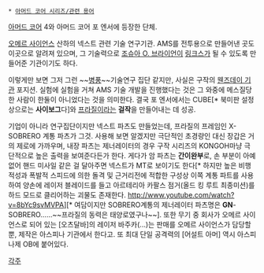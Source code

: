  * [[아머드 코어 시리즈/관련 용어]]

[[아머드 코어]] 4와 아머드 코어 포 엔서에 등장한 단체.

[[오메르 사이언스]] 산하의 넥스트 관련 기술 연구기관. AMS를 전투용으로 만들어낸 곳도 이곳으로 알려져 있으며, 그 기술력으로 [[조슈아 O. 브라이언]]이 [[링크스]]가 될 수 있도록 만들어준 기관이기도 하다.

이렇게만 보면 그저 그런 ~~[[병풍]]~~기술연구 집단 같지만, 사실은 구작의 [[웬즈데이 기관]] 포지션. 실험에 실험을 거쳐 AMS 기술 개발을 진행했다는 것은 그 와중에 메스질당한 사람이 한둘이 아니었다는 것을 의미한다. 
결국 포 엔서에서는 CUBE[* 북미판 설정상으로는 '''사이보그'''다]와 [[프라질]]이라는 '''걸작'''을 만들어내는 데 성공.

기업이 아니라 연구집단이지만 넥스트 파츠도 만들었는데, 프라질의 프레임인 X-SOBRERO 계통 파츠가 그것. 사용해 보면 알겠지만 극단적인 초경량인 대신 장갑은 거의 제로에 가까우며, 내장 파츠는 제너레이터의 경우 구작 시리즈의 KONGOH마냥 극단적으로 높은 출력을 보여준다든가 한다. 게다가 암 파츠는 '''간이완부'''로, 손 부분이 아예 없어 핸드 미사일 같은 걸 달아주면 넥스트가 MT로 보이기도 한다[* 하지만 높은 비행 적성과 폭발적 스피드에 의한 돌격 및 근거리전에 적합한 구성상 이쪽 계통 파트를 사용하여 양손에 레이저 블레이드를 들고 아르테리아 카팔스 점거(올드 킹 루트 최종미션)를 하드 모드로 클리어하는 괴물도 존재한다. http://www.youtube.com/watch?v=8bYc9svMVPA][* 여담이지만 SOBRERO계통의 제너레이터 파츠명은 '''GN'''-SOBRERO……~~프라질의 동력은 태양로였구나~~]. 또한 무기 중 회사가 오메르 사이언스로 되어 있는 [오츠달바]의 레이저 바주카(...)는 판매를 오메르 사이언스가 담당할 뿐, 제작은 아스피나 기관에서 한다고. 또 최대 단일 공격력의 [어설트 아머] 역시 아스피나제 OB에 붙어있다.

[[각주]]

